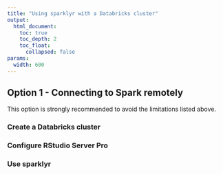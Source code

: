 ```yaml
---
title: "Using sparklyr with a Databricks cluster"
output:
  html_document:
    toc: true
    toc_depth: 2
    toc_float:
      collapsed: false
params:
  width: 600
---
```


## Option 1 - Connecting to Spark remotely

This option is strongly recommended to avoid the limitations listed above.

### Create a Databricks cluster

### Configure RStudio Server Pro

### Use sparklyr
